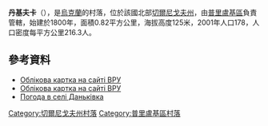 {{coord|50|30|0|N|32|19|53|E|scale:30000|display=title}}

'''丹基夫卡'''（{{lang-uk|Даньківка}}），是[[烏克蘭|烏克蘭]]的村落，位於該國北部[[切爾尼戈夫州|切爾尼戈夫州]]，由[[普里盧基區|普里盧基區]]負責管轄，始建於1800年，面積0.82平方公里，海拔高度125米，2001年人口178，人口密度每平方公里216.3人。

==參考資料==
*[http://w1.c1.rada.gov.ua/pls/z7503/A005?rdat1=08.04.2014&rf7571=40822 Облікова картка на сайті ВРУ]{{Wayback|url=http://w1.c1.rada.gov.ua/pls/z7503/A005?rdat1=08.04.2014&rf7571=40822 |date=20200919105610 }}
* [http://w1.c1.rada.gov.ua/pls/z7503/A005?rdat1=08.04.2014&rf7571=40822 Облікова картка на сайті ВРУ]{{Wayback|url=http://w1.c1.rada.gov.ua/pls/z7503/A005?rdat1=08.04.2014&rf7571=40822 |date=20200919105610 }}
* [http://weather.in.ua/ua/chernigovskaja/6373 Погода в селі Даньківка]{{Wayback|url=http://weather.in.ua/ua/chernigovskaja/6373 |date=20200919163838 }}

[[Category:切爾尼戈夫州村落|Category:切爾尼戈夫州村落]]
[[Category:普里盧基區村落|Category:普里盧基區村落]]


{{Chernihiv-geo-stub}}